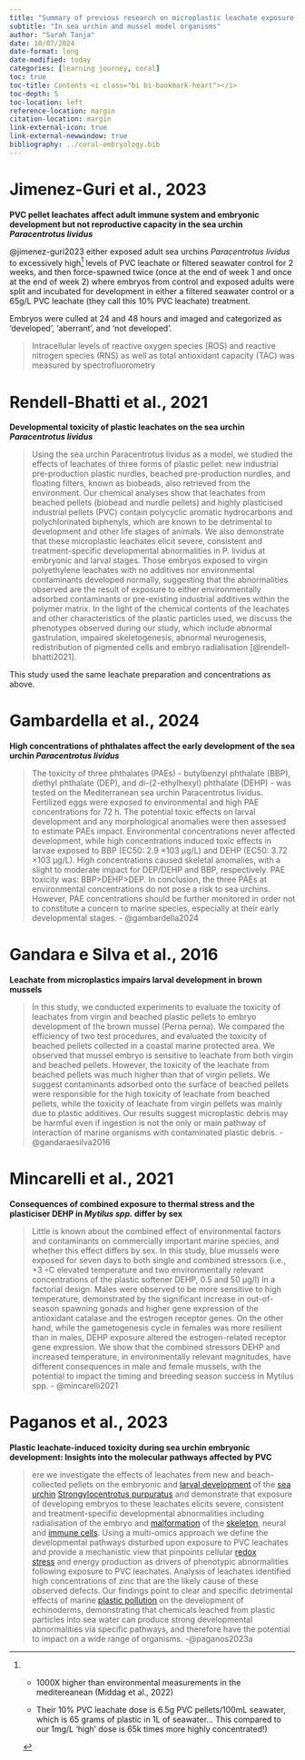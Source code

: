 ```yaml
---
title: "Summary of previous research on microplastic leachate exposure in marine invertebrate embryonic development"
subtitle: "In sea urchin and mussel model organisms"
author: "Sarah Tanja"
date: 10/07/2024
date-format: long
date-modified: today
categories: [learning journey, coral]
toc: true
toc-title: Contents <i class="bi bi-bookmark-heart"></i>
toc-depth: 5
toc-location: left
reference-location: margin
citation-location: margin
link-external-icon: true
link-external-newwindow: true
bibliography: ../coral-embryology.bib
---
```


# Jimenez-Guri et al., 2023

**PVC pellet leachates affect adult immune system and embryonic development but not reproductive capacity in the sea urchin *Paracentrotus lividus***

@jimenez-guri2023 either exposed adult sea urchins *Paracentrotus lividus* to excessively high[^1] levels of PVC leachate or filtered seawater control for 2 weeks, and then force-spawned twice (once at the end of week 1 and once at the end of week 2) where embryos from control and exposed adults were split and incubated for development in either a filtered seawater control or a 65g/L PVC leachate (they call this 10% PVC leachate) treatment.

[^1]:
    -   1000X higher than environmental measurements in the meditereanean (Middag et al., 2022)

    -   Their 10% PVC leachate dose is 6.5g PVC pellets/100mL seawater, which is 65 grams of plastic in 1L of seawater… This compared to our 1mg/L ‘high’ dose is 65k times more highly concentrated!)

Embryos were culled at 24 and 48 hours and imaged and categorized as 'developed', 'aberrant', and 'not developed'.

> Intracellular levels of reactive oxygen species (ROS) and reactive nitrogen species (RNS) as well as total antioxidant capacity (TAC) was measured by spectrofluorometry

# Rendell-Bhatti et al., 2021

**Developmental toxicity of plastic leachates on the sea urchin *Paracentrotus lividus***

> Using the sea urchin Paracentrotus lividus as a model, we studied the effects of leachates of three forms of plastic pellet: new industrial pre-production plastic nurdles, beached pre-production nurdles, and floating filters, known as biobeads, also retrieved from the environment. Our chemical analyses show that leachates from beached pellets (biobead and nurdle pellets) and highly plasticised industrial pellets (PVC) contain polycyclic aromatic hydrocarbons and polychlorinated biphenyls, which are known to be detrimental to development and other life stages of animals. We also demonstrate that these microplastic leachates elicit severe, consistent and treatment-specific developmental abnormalities in P. lividus at embryonic and larval stages. Those embryos exposed to virgin polyethylene leachates with no additives nor environmental contaminants developed normally, suggesting that the abnormalities observed are the result of exposure to either environmentally adsorbed contaminants or pre-existing industrial additives within the polymer matrix. In the light of the chemical contents of the leachates and other characteristics of the plastic particles used, we discuss the phenotypes observed during our study, which include abnormal gastrulation, impaired skeletogenesis, abnormal neurogenesis, redistribution of pigmented cells and embryo radialisation [@rendell-bhatti2021].

This study used the same leachate preparation and concentrations as above.

# Gambardella et al., 2024

**High concentrations of phthalates affect the early development of the sea urchin *Paracentrotus lividus***

> The toxicity of three phthalates (PAEs) - butylbenzyl phthalate (BBP), diethyl phthalate (DEP), and di-(2-ethylhexyl) phthalate (DEHP) - was tested on the Mediterranean sea urchin Paracentrotus lividus. Fertilized eggs were exposed to environmental and high PAE concentrations for 72 h. The potential toxic effects on larval development and any morphological anomalies were then assessed to estimate PAEs impact. Environmental concentrations never affected development, while high concentrations induced toxic effects in larvae exposed to BBP (EC50: 2.9 ×103 μg/L) and DEHP (EC50: 3.72 ×103 μg/L). High concentrations caused skeletal anomalies, with a slight to moderate impact for DEP/DEHP and BBP, respectively. PAE toxicity was: BBP\>DEHP\>DEP. In conclusion, the three PAEs at environmental concentrations do not pose a risk to sea urchins. However, PAE concentrations should be further monitored in order not to constitute a concern to marine species, especially at their early developmental stages. - @gambardella2024

# Gandara e Silva et al., 2016

**Leachate from microplastics impairs larval development in brown mussels**

> In this study, we conducted experiments to evaluate the toxicity of leachates from virgin and beached plastic pellets to embryo development of the brown mussel (Perna perna). We compared the efficiency of two test procedures, and evaluated the toxicity of beached pellets collected in a coastal marine protected area. We observed that mussel embryo is sensitive to leachate from both virgin and beached pellets. However, the toxicity of the leachate from beached pellets was much higher than that of virgin pellets. We suggest contaminants adsorbed onto the surface of beached pellets were responsible for the high toxicity of leachate from beached pellets, while the toxicity of leachate from virgin pellets was mainly due to plastic additives. Our results suggest microplastic debris may be harmful even if ingestion is not the only or main pathway of interaction of marine organisms with contaminated plastic debris. - @gandaraesilva2016

# Mincarelli et al., 2021

**Consequences of combined exposure to thermal stress and the plasticiser DEHP in *Mytilus spp.* differ by sex**

> Little is known about the combined effect of environmental factors and contaminants on commercially important marine species, and whether this effect differs by sex. In this study, blue mussels were exposed for seven days to both single and combined stressors (i.e., +3 ◦C elevated temperature and two environmentally relevant concentrations of the plastic softener DEHP, 0.5 and 50 μg/l) in a factorial design. Males were observed to be more sensitive to high temperature, demonstrated by the significant increase in out-of-season spawning gonads and higher gene expression of the antioxidant catalase and the estrogen receptor genes. On the other hand, while the gametogenesis cycle in females was more resilient than in males, DEHP exposure altered the estrogen-related receptor gene expression. We show that the combined stressors DEHP and increased temperature, in environmentally relevant magnitudes, have different consequences in male and female mussels, with the potential to impact the timing and breeding season success in Mytilus spp. - @mincarelli2021

# Paganos et al., 2023

**Plastic leachate-induced toxicity during sea urchin embryonic development: Insights into the molecular pathways affected by PVC**

> ere we investigate the effects of leachates from new and beach-collected pellets on the embryonic and [larval development](https://www.sciencedirect.com/topics/biochemistry-genetics-and-molecular-biology/larval-development "Learn more about larval development from ScienceDirect's AI-generated Topic Pages") of the [sea urchin](https://www.sciencedirect.com/topics/pharmacology-toxicology-and-pharmaceutical-science/sea-urchin "Learn more about sea urchin from ScienceDirect's AI-generated Topic Pages") [Strongylocentrotus purpuratus](https://www.sciencedirect.com/topics/biochemistry-genetics-and-molecular-biology/strongylocentrotus-purpuratus "Learn more about Strongylocentrotus purpuratus from ScienceDirect's AI-generated Topic Pages") and demonstrate that exposure of developing embryos to these leachates elicits severe, consistent and treatment-specific developmental abnormalities including radialisation of the embryo and [malformation](https://www.sciencedirect.com/topics/pharmacology-toxicology-and-pharmaceutical-science/congenital-malformation "Learn more about malformation from ScienceDirect's AI-generated Topic Pages") of the [skeleton](https://www.sciencedirect.com/topics/agricultural-and-biological-sciences/skeleton "Learn more about skeleton from ScienceDirect's AI-generated Topic Pages"), neural and [immune cells](https://www.sciencedirect.com/topics/biochemistry-genetics-and-molecular-biology/immunocompetent-cell "Learn more about immune cells from ScienceDirect's AI-generated Topic Pages"). Using a multi-omics approach we define the developmental pathways disturbed upon exposure to PVC leachates and provide a mechanistic view that pinpoints cellular [redox stress](https://www.sciencedirect.com/topics/biochemistry-genetics-and-molecular-biology/redox-stress "Learn more about redox stress from ScienceDirect's AI-generated Topic Pages") and energy production as drivers of phenotypic abnormalities following exposure to PVC leachates. Analysis of leachates identified high concentrations of zinc that are the likely cause of these observed defects. Our findings point to clear and specific detrimental effects of marine [plastic pollution](https://www.sciencedirect.com/topics/earth-and-planetary-sciences/plastic-pollution "Learn more about plastic pollution from ScienceDirect's AI-generated Topic Pages") on the development of echinoderms, demonstrating that chemicals leached from plastic particles into sea water can produce strong developmental abnormalities via specific pathways, and therefore have the potential to impact on a wide range of organisms. -@paganos2023a
